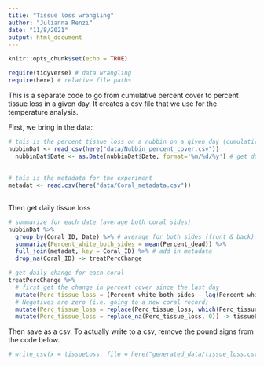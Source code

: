 ```yaml
---
title: "Tissue loss wrangling"
author: "Julianna Renzi"
date: "11/8/2021"
output: html_document
---
```


```r
knitr::opts_chunk$set(echo = TRUE)

require(tidyverse) # data wrangling
require(here) # relative file paths
```

This is a separate code to go from cumulative percent cover to percent tissue loss in a given day. It creates a csv file that we use for the temperature analysis.

First, we bring in the data:

```r
# this is the percent tissue loss on a nubbin on a given day (cumulative, taken from photos)
nubbinDat <- read_csv(here("data/Nubbin_percent_cover.csv"))
  nubbinDat$Date <- as.Date(nubbinDat$Date, format='%m/%d/%y') # get dates in datetime format
  
  
# this is the metadata for the experiment
metadat <- read.csv(here("data/Coral_metadata.csv")) 
  
```

Then get daily tissue loss

```r
# summarize for each date (average both coral sides)
nubbinDat %>% 
  group_by(Coral_ID, Date) %>% # average for both sides (front & back)
  summarize(Percent_white_both_sides = mean(Percent_dead)) %>% 
  full_join(metadat, key = Coral_ID) %>% # add in metadata
  drop_na(Coral_ID) -> treatPercChange

# get daily change for each coral
treatPercChange %>% 
  # first get the change in percent cover since the last day
  mutate(Perc_tissue_loss = (Percent_white_both_sides - lag(Percent_white_both_sides))) %>% 
  # Negatives are zero (i.e. going to a new coral record)
  mutate(Perc_tissue_loss = replace(Perc_tissue_loss, which(Perc_tissue_loss < 0), 0)) %>% 
  mutate(Perc_tissue_loss = replace_na(Perc_tissue_loss, 0)) -> tissueLoss
```

Then save as a csv. To actually write to a csv, remove the pound signs from the code below.

```r
# write_csv(x = tissueLoss, file = here("generated_data/tissue_loss.csv"))
```


